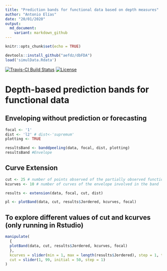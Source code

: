 ```yaml
---
title: "Prediction bands for functional data based on depth measures"
author: "Antonio Elías"
date: "20/01/2020"
output:
  md_document:
    variant: markdown_github
---
```


```r
knitr::opts_chunk$set(echo = TRUE)

devtools::install_github("aefdz/dbFDA")
load('simulData.Rdata')
```

[![Travis-CI Build Status](https://travis-ci.org/egarpor/rp.flm.test.svg?branch=master)](https://travis-ci.org/egarpor/rp.flm.test)
[![License](https://img.shields.io/badge/license-GPL%20v3-blue.svg)](https://www.gnu.org/licenses/gpl-3.0)

Depth-based prediction bands for functional data
===========

## Enveloping without prediction or forecasting
```r
focal <- '1'
dist <- 'l2' # dist<-'supremum'
plotting <- TRUE 

resultsBand <- banddpeeling(data, focal, dist, plotting)
resultsBand #Envelope 
```

## Curve Extension
```r
cut <- 25 # number of points observed of the partially observed function
kcurves <- 10 # number of curves of the envelope involved in the band

results <- extension(data, focal, cut, dist)

pl <- plotBand(data, cut, results$Jordered, kcurves, focal)
```

## To explore different values of cut and kcurves (only running in Rstudio)

```r
manipulate(
  {
  plotBand(data, cut, results$Jordered, kcurves, focal)
  },
  kcurves = slider(min = 1, max = length(results$Jordered), step = 1, ticks = TRUE),
  cut = slider(1, 99, initial = 50, step = 1)
)
```


